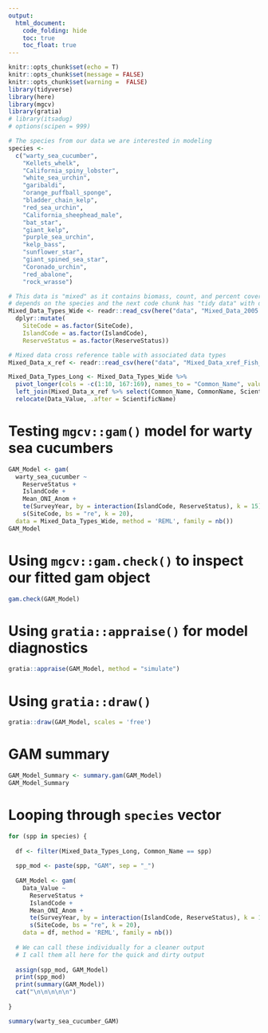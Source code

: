```yaml
---
output: 
  html_document:
    code_folding: hide
    toc: true
    toc_float: true
---
```

```r
knitr::opts_chunk$set(echo = T)
knitr::opts_chunk$set(message = FALSE)
knitr::opts_chunk$set(warning =  FALSE)
library(tidyverse)
library(here)
library(mgcv)
library(gratia)
# library(itsadug)
# options(scipen = 999)

# The species from our data we are interested in modeling
species <- 
  c("warty_sea_cucumber", 
    "Kellets_whelk",
    "California_spiny_lobster",
    "white_sea_urchin",
    "garibaldi",
    "orange_puffball_sponge",
    "bladder_chain_kelp",
    "red_sea_urchin",
    "California_sheephead_male",
    "bat_star",
    "giant_kelp",
    "purple_sea_urchin",
    "kelp_bass",
    "sunflower_star",
    "giant_spined_sea_star",
    "Coronado_urchin",
    "red_abalone",
    "rock_wrasse")
```

``` r
# This data is "mixed" as it contains biomass, count, and percent cover values 
# depends on the species and the next code chunk has "tidy data" with data type
Mixed_Data_Types_Wide <- readr::read_csv(here("data", "Mixed_Data_2005.csv")) %>% 
  dplyr::mutate(
    SiteCode = as.factor(SiteCode),
    IslandCode = as.factor(IslandCode),
    ReserveStatus = as.factor(ReserveStatus)) 

```

```r
# Mixed data cross reference table with associated data types
Mixed_Data_x_ref <- readr::read_csv(here("data", "Mixed_Data_xref_Fish_Biomass.csv"))

Mixed_Data_Types_Long <- Mixed_Data_Types_Wide %>% 
  pivot_longer(cols = -c(1:10, 167:169), names_to = "Common_Name", values_to = "Data_Value") %>% 
  left_join(Mixed_Data_x_ref %>% select(Common_Name, CommonName, ScientificName, Data_Type)) %>% 
  relocate(Data_Value, .after = ScientificName)
```

# Testing `mgcv::gam()` model for warty sea cucumbers

```r
GAM_Model <- gam(
  warty_sea_cucumber ~ 
    ReserveStatus +
    IslandCode + 
    Mean_ONI_Anom +
    te(SurveyYear, by = interaction(IslandCode, ReserveStatus), k = 15) + 
    s(SiteCode, bs = "re", k = 20),
  data = Mixed_Data_Types_Wide, method = 'REML', family = nb())
GAM_Model
```

# Using `mgcv::gam.check()` to inspect our fitted gam object

```r
gam.check(GAM_Model)
```

# Using `gratia::appraise()` for model diagnostics 

```r
gratia::appraise(GAM_Model, method = "simulate")
```

# Using `gratia::draw()`  

```r
gratia::draw(GAM_Model, scales = 'free')
```

# GAM summary

```r
GAM_Model_Summary <- summary.gam(GAM_Model)
GAM_Model_Summary 
```

# Looping through `species` vector

```r

for (spp in species) {
  
  df <- filter(Mixed_Data_Types_Long, Common_Name == spp)
  
  spp_mod <- paste(spp, "GAM", sep = "_")
  
  GAM_Model <- gam(
    Data_Value ~ 
      ReserveStatus +
      IslandCode +
      Mean_ONI_Anom +
      te(SurveyYear, by = interaction(IslandCode, ReserveStatus), k = 15) +
      s(SiteCode, bs = "re", k = 20),
    data = df, method = 'REML', family = nb()) 
  
  # We can call these individually for a cleaner output
  # I call them all here for the quick and dirty output
  
  assign(spp_mod, GAM_Model)
  print(spp_mod)
  print(summary(GAM_Model))
  cat("\n\n\n\n\n") 
  
}

```


```r
summary(warty_sea_cucumber_GAM)
```

